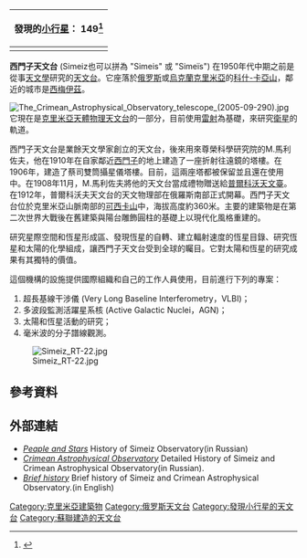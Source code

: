 {| class="wikitable collapsible" align="right" style="margin: 1em; margin-top: 0;"
! colspan="2" style="white-space: nowrap;" | 發現的[[小行星|小行星]]： 149<ref>{{Cite web |url=http://www.minorplanetcenter.org/iau/lists/NumberedMPs.html |title=Discovery Circumstances: Numbered Minor Planets |accessdate=2013-03-26 |archive-date=2016-05-04 |archive-url=https://web.archive.org/web/20160504211412/http://www.minorplanetcenter.org/iau/lists/NumberedMPs.html |dead-url=no }}</ref> <!-- See Участник:Dirl/Списки открытий#Астероиды -->
|-
| {{mpl|(109573) 2001 QQ|269}} || 2001年8月20日
|}
'''西門子天文台''' (Simeiz也可以拼為 "Simeis" 或 "Simeïs") 在1950年代中期之前是從事[[天文學|天文學]]研究的[[天文台|天文台]]。它座落於[[俄罗斯|俄罗斯]]或[[烏克蘭|烏克蘭]][[克里米亞|克里米亞]]的[[科什-卡亞山|科什-卡亞山]]，鄰近的城市是[[西梅伊茲|西梅伊茲]]。

[[File:The_Crimean_Astrophysical_Observatory_telescope_(2005-09-290).jpg|thumb]]
它現在是[[克里米亞天體物理天文台|克里米亞天體物理天文台]]的一部分，目前使用[[雷射|雷射]]為基礎，來研究[[衛星|衛星]]的軌道。

西門子天文台是業餘天文學家創立的天文台，後來用來尊榮科學研究院的M.馬利佐夫，他在1910年在自家鄰近[[西門子|西門子]]的地上建造了一座折射往遠鏡的塔樓。在1906年，建造了蔡司雙筒攝星儀塔樓。目前，這兩座塔都被保留並且還在使用中。在1908年11月，M.馬利佐夫將他的天文台當成禮物贈送給[[普爾科沃天文臺|普爾科沃天文臺]]。在1912年，普爾科沃夫天文台的天文物理部在俄羅斯南部正式開幕。西門子天文台位於克里米亞山脈南部的[[可西卡山|可西卡山]]中，海拔高度約360米。主要的建築物是在第二次世界大戰後在舊建築與陽台雕飾圓柱的基礎上以現代化風格重建的。 

研究星際空間和恆星形成區、發現恆星的自轉、建立輻射速度的恆星目錄、研究恆星和太陽的化學組成，讓西門子天文台受到全球的矚目。它對太陽和恆星的研究成果有其獨特的價值。

這個機構的設施提供國際組織和自己的工作人員使用，目前進行下列的專案：

#超長基線干涉儀 (Very Long Baseline Interferometry，VLBI)；
#多波段監測活躍星系核 (Active Galactic Nuclei，AGN)；
#太陽和恆星活動的研究；
#毫米波的分子譜線觀測。

[[Image:Simeiz_RT-22.jpg|thumb]]

{{coord|44|25|4.94|N|33|59|50.64|E|type:landmark_region:UA|display=title}}<!--- not absolutely certain --->

== 參考資料 ==
{{reflist}}

== 外部連結 ==
* [http://www.zn.ua/3000/3100/18562/ ''Peaple and Stars'']{{Wayback|url=http://www.zn.ua/3000/3100/18562/ |date=20110521231009 }} History of Simeiz Observatory(in Russian)
* [http://ziv.telescopes.ru/rubric/observatories/index.html?pub=1 ''Crimean Astrophysical Observatory''] {{Wayback|url=http://ziv.telescopes.ru/rubric/observatories/index.html?pub=1 |date=20210429194832 }} Detailed History of Simeiz and Crimean Astrophysical Observatory(in Russian).
* [https://web.archive.org/web/20090302121917/http://www.crao.crimea.ua/?q=briefhistory  ''Brief history''] Brief history of Simeiz and Crimean Astrophysical Observatory.(in English)

[[Category:克里米亞建築物|Category:克里米亞建築物]]
[[Category:俄罗斯天文台|Category:俄罗斯天文台]]
[[Category:發現小行星的天文台|Category:發現小行星的天文台]]
[[Category:蘇聯建造的天文台|Category:蘇聯建造的天文台]]